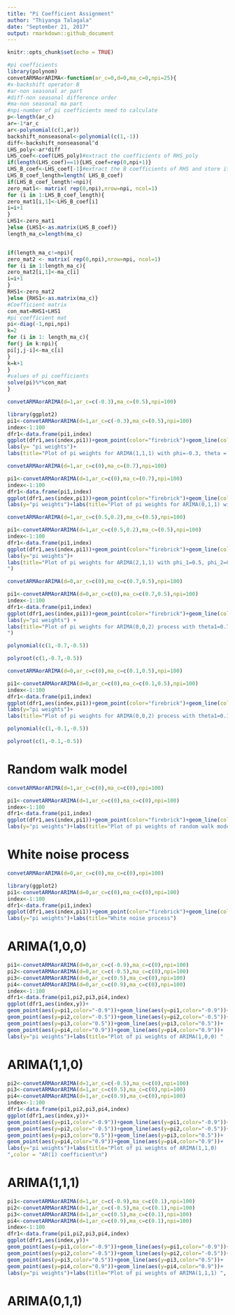 ```yaml
---
title: "Pi Coefficient Assignment"
author: "Thiyanga Talagala"
date: "September 21, 2017"
output: rmarkdown::github_document
---
```


```r
knitr::opts_chunk$set(echo = TRUE)
```


```r
#pi coefficients
library(polynom)
convetARMAorARIMA<-function(ar_c=0,d=0,ma_c=0,npi=25){
#x-backshift operator B
#ar-non seasonal ar part
#diff-non seasonal difference order
#ma-non seasonal ma part
#npi-number of pi coefficients need to calculate
p<-length(ar_c)
ar=-1*ar_c
ar<-polynomial(c(1,ar))
backshift_nonseasonal<-polynomial(c(1,-1))
diff<-backshift_nonseasonal^d
LHS_poly<-ar*diff
LHS_coef<-coef(LHS_poly)#extract the coefficients of RHS_poly
if(length(LHS_coef)==1){LHS_coef=rep(0,npi+1)}
LHS_B_coef<-LHS_coef[-1]#extract the B coefficients of RHS and store it into a matrix
LHS_B_coef_length=length( LHS_B_coef)
if(LHS_B_coef_length!=npi){
zero_mat1<- matrix( rep(0,npi),nrow=npi, ncol=1)
for (i in 1:LHS_B_coef_length){
zero_mat1[i,1]<-LHS_B_coef[i]
i=i+1
}
LHS1<-zero_mat1
}else {LHS1<-as.matrix(LHS_B_coef)}
length_ma_c=length(ma_c)


if(length_ma_c!=npi){
zero_mat2 <- matrix( rep(0,npi),nrow=npi, ncol=1)
for (i in 1:length_ma_c){
zero_mat2[i,1]<-ma_c[i]
i=i+1
}
RHS1<-zero_mat2
}else {RHS1<-as.matrix(ma_c)}
#Coefficient matrix
con_mat=RHS1+LHS1
#pi coefficient mat
pi<-diag(-1,npi,npi)
k=2
for (i in 1: length_ma_c){
for(j in k:npi){
pi[j,j-i]<-ma_c[i]
}
k=k+1
}
#values of pi coefficients
solve(pi)%*%con_mat
}

```

```r
convetARMAorARIMA(d=1,ar_c=c(-0.3),ma_c=(0.5),npi=100)

```

```r
library(ggplot2)
pi1<-convetARMAorARIMA(d=1,ar_c=c(-0.3),ma_c=(0.5),npi=100)
index<-1:100
dfr1<-data.frame(pi1,index)
ggplot(dfr1,aes(index,pi1))+geom_point(color="firebrick")+geom_line(color="blue")+
labs(y= "pi weights")+
labs(title="Plot of pi weights for ARIMA(1,1,1) with phi=-0.3, theta = 0.5")

```

```r
convetARMAorARIMA(d=1,ar_c=c(0),ma_c=(0.7),npi=100)

```

```r
pi1<-convetARMAorARIMA(d=1,ar_c=c(0),ma_c=(0.7),npi=100)
index<-1:100
dfr1<-data.frame(pi1,index)
ggplot(dfr1,aes(index,pi1))+geom_point(color="firebrick")+geom_line(color="blue")+
labs(y="pi weights")+labs(title="Plot of pi weights for ARIMA(0,1,1) with psi=0, theta = 0.7")

```

```r
convetARMAorARIMA(d=1,ar_c=c(0.5,0.2),ma_c=(0.5),npi=100)
```

```r
pi1<-convetARMAorARIMA(d=1,ar_c=c(0.5,0.2),ma_c=(0.5),npi=100)
index<-1:100
dfr1<-data.frame(pi1,index)
ggplot(dfr1,aes(index,pi1))+geom_point(color="firebrick")+geom_line(color="blue")+
labs(y="pi weights")+
labs(title="Plot of pi weights for ARIMA(2,1,1) with phi_1=0.5, phi_2=0.2 and theta=0.5
")

```

```r
convetARMAorARIMA(d=0,ar_c=c(0),ma_c=c(0.7,0.5),npi=100)
```

```r
pi1<-convetARMAorARIMA(d=0,ar_c=c(0),ma_c=c(0.7,0.5),npi=100)
index<-1:100
dfr1<-data.frame(pi1,index)
ggplot(dfr1,aes(index,pi1))+geom_point(color="firebrick")+geom_line(color="blue")+
labs(y="pi weights") +
labs(title="Plot of pi weights for ARIMA(0,0,2) process with theta1=0.7 and theta2=0.5
")

```

```r
polynomial(c(1,-0.7,-0.5))

```

```r
polyroot(c(1,-0.7,-0.5))
```

```r
convetARMAorARIMA(d=0,ar_c=c(0),ma_c=c(0.1,0.5),npi=100)

```

```r
pi1<-convetARMAorARIMA(d=0,ar_c=c(0),ma_c=c(0.1,0.5),npi=100)
index<-1:100
dfr1<-data.frame(pi1,index)
ggplot(dfr1,aes(index,pi1))+geom_point(color="firebrick")+geom_line(color="blue")+
labs(y="pi weights")+
labs(title="Plot of pi weights for ARIMA(0,0,2) process with theta1=0.1 and theta2=0.5 ")
```

```r
polynomial(c(1,-0.1,-0.5))

```

```r
polyroot(c(1,-0.1,-0.5))
```

# Random walk model

```r
convetARMAorARIMA(d=1,ar_c=c(0),ma_c=c(0),npi=100)

```

```r
pi1<-convetARMAorARIMA(d=1,ar_c=c(0),ma_c=c(0),npi=100)
index<-1:100
dfr1<-data.frame(pi1,index)
ggplot(dfr1,aes(index,pi1))+geom_point(color="firebrick")+geom_line(color="blue")+
labs(y="pi weights")+labs(title="Plot of pi weights of random walk model")
```

# White noise process
```r
convetARMAorARIMA(d=0,ar_c=c(0),ma_c=c(0),npi=100)

```

```r
library(ggplot2)
pi1<-convetARMAorARIMA(d=0,ar_c=c(0),ma_c=c(0),npi=100)
index<-1:100
dfr1<-data.frame(pi1,index)
ggplot(dfr1,aes(index,pi1))+geom_point(color="firebrick")+geom_line(color="blue")+
labs(y="pi weights")+labs(title="White noise process")

```

# ARIMA(1,0,0)

```r
pi1<-convetARMAorARIMA(d=0,ar_c=c(-0.9),ma_c=c(0),npi=100)
pi2<-convetARMAorARIMA(d=0,ar_c=c(-0.5),ma_c=c(0),npi=100)
pi3<-convetARMAorARIMA(d=0,ar_c=c(0.5),ma_c=c(0),npi=100)
pi4<-convetARMAorARIMA(d=0,ar_c=c(0.9),ma_c=c(0),npi=100)
index<-1:100
dfr1<-data.frame(pi1,pi2,pi3,pi4,index)
ggplot(dfr1,aes(index,y))+
geom_point(aes(y=pi1,color="-0.9"))+geom_line(aes(y=pi1,color="-0.9"))+
geom_point(aes(y=pi2,color="-0.5"))+geom_line(aes(y=pi2,color="-0.5"))+
geom_point(aes(y=pi3,color="0.5"))+geom_line(aes(y=pi3,color="0.5"))+
geom_point(aes(y=pi4,color="0.9"))+geom_line(aes(y=pi4,color="0.9"))+
labs(y="pi weights")+labs(title="Plot of pi weights of ARIMA(1,0,0) " ,color = "AR(1) coefficient\n")

```

# ARIMA(1,1,0)

```r
pi2<-convetARMAorARIMA(d=1,ar_c=c(-0.5),ma_c=c(0),npi=100)
pi3<-convetARMAorARIMA(d=1,ar_c=c(0.5),ma_c=c(0),npi=100)
pi4<-convetARMAorARIMA(d=1,ar_c=c(0.9),ma_c=c(0),npi=100)
index<-1:100
dfr1<-data.frame(pi1,pi2,pi3,pi4,index)
ggplot(dfr1,aes(index,y))+
geom_point(aes(y=pi1,color="-0.9"))+geom_line(aes(y=pi1,color="-0.9"))+
geom_point(aes(y=pi2,color="-0.5"))+geom_line(aes(y=pi2,color="-0.5"))+
geom_point(aes(y=pi3,color="0.5"))+geom_line(aes(y=pi3,color="0.5"))+
geom_point(aes(y=pi4,color="0.9"))+geom_line(aes(y=pi4,color="0.9"))+
labs(y="pi weights")+labs(title="Plot of pi weights of ARIMA(1,1,0)
",color = "AR(1) coefficient\n")

```

# ARIMA(1,1,1)

```r
pi1<-convetARMAorARIMA(d=1,ar_c=c(-0.9),ma_c=c(0.1),npi=100)
pi2<-convetARMAorARIMA(d=1,ar_c=c(-0.5),ma_c=c(0.1),npi=100)
pi3<-convetARMAorARIMA(d=1,ar_c=c(0.5),ma_c=c(0.1),npi=100)
pi4<-convetARMAorARIMA(d=1,ar_c=c(0.9),ma_c=c(0.1),npi=100)
index<-1:100
dfr1<-data.frame(pi1,pi2,pi3,pi4,index)
ggplot(dfr1,aes(index,y))+
geom_point(aes(y=pi1,color="-0.9"))+geom_line(aes(y=pi1,color="-0.9"))+
geom_point(aes(y=pi2,color="-0.5"))+geom_line(aes(y=pi2,color="-0.5"))+
geom_point(aes(y=pi3,color="0.5"))+geom_line(aes(y=pi3,color="0.5"))+
geom_point(aes(y=pi4,color="0.9"))+geom_line(aes(y=pi4,color="0.9"))+
labs(y="pi weights")+labs(title="Plot of pi weights of ARIMA(1,1,1) ", color = "phi coefficient\n")

```

# ARIMA(0,1,1)

```r


```